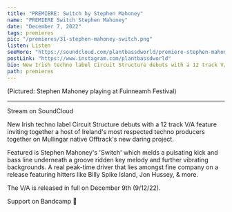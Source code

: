 ---
title: "PREMIERE: Switch by Stephen Mahoney"
name: "PREMIERE Switch Stephen Mahoney"
date: "December 7, 2022"
tags: premieres
pic: "/premieres/31-stephen-mahoney-switch.png"
listen: Listen
seeMore: "https://soundcloud.com/plantbassdworld/premiere-stephen-mahoney-switch"
postLink: "https://www.instagram.com/plantbassdworld"
bio: New Irish techno label Circuit Structure debuts with a 12 track V/A feature
path: premieres
---

<Picture src="/premieres/31-mahoney.jpg" alt="stephen mahoney cover pic" size={1200} />
<p className="smallText">(Pictured: Stephen Mahoney playing at Fuinneamh Festival)</p>

<hr />

Stream <HoverLink url="soundcloud.com/plantbassdworld/premiere-stephen-mahoney-switch" name="Switch" external /> on SoundCloud

New Irish techno label Circuit Structure debuts with a 12 track V/A feature inviting together a host of Ireland's most respected techno producers together on Mullingar native Offtrack's new daring project.

Featured is Stephen Mahoney's 'Switch' which melds a pulsating kick and bass line underneath a groove ridden key melody and further vibrating backgrounds. A real peak-time driver that lies amongst fine company on a release featuring hitters like Billy Spike Island, Jon Hussey, & more.

The V/A is released in full on December 9th (9/12/22).

Support <HoverLink url="circuitstructurerecords.bandcamp.com/album/circuit-structure-various-artists-cs-va-001" name="Circuit Structure" external /> on Bandcamp 🌱
